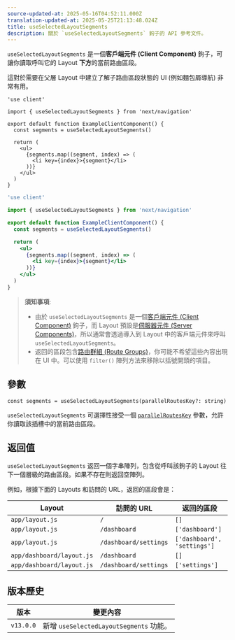 ```yaml
---
source-updated-at: 2025-05-16T04:52:11.000Z
translation-updated-at: 2025-05-25T21:13:48.024Z
title: useSelectedLayoutSegments
description: 關於 `useSelectedLayoutSegments` 鉤子的 API 參考文件。
---
```


`useSelectedLayoutSegments` 是一個**客戶端元件 (Client Component)** 鉤子，可讓你讀取呼叫它的 Layout **下方**的當前路由區段。

這對於需要在父層 Layout 中建立了解子路由區段狀態的 UI (例如麵包屑導航) 非常有用。

```tsx filename="app/example-client-component.tsx" switcher
'use client'

import { useSelectedLayoutSegments } from 'next/navigation'

export default function ExampleClientComponent() {
  const segments = useSelectedLayoutSegments()

  return (
    <ul>
      {segments.map((segment, index) => (
        <li key={index}>{segment}</li>
      ))}
    </ul>
  )
}
```

```jsx filename="app/example-client-component.js" switcher
'use client'

import { useSelectedLayoutSegments } from 'next/navigation'

export default function ExampleClientComponent() {
  const segments = useSelectedLayoutSegments()

  return (
    <ul>
      {segments.map((segment, index) => (
        <li key={index}>{segment}</li>
      ))}
    </ul>
  )
}
```

> **須知事項**:
>
> - 由於 `useSelectedLayoutSegments` 是一個[客戶端元件 (Client Component)](/docs/app/building-your-application/rendering/client-components) 鉤子，而 Layout 預設是[伺服器元件 (Server Components)](/docs/app/building-your-application/rendering/server-components)，所以通常會透過導入到 Layout 中的客戶端元件來呼叫 `useSelectedLayoutSegments`。
> - 返回的區段包含[路由群組 (Route Groups)](/docs/app/building-your-application/routing/route-groups)，你可能不希望這些內容出現在 UI 中。可以使用 `filter()` 陣列方法來移除以括號開頭的項目。

## 參數

```tsx
const segments = useSelectedLayoutSegments(parallelRoutesKey?: string)
```

`useSelectedLayoutSegments` 可選擇性接受一個 [`parallelRoutesKey`](/docs/app/building-your-application/routing/parallel-routes#useselectedlayoutsegments) 參數，允許你讀取該插槽中的當前路由區段。

## 返回值

`useSelectedLayoutSegments` 返回一個字串陣列，包含從呼叫該鉤子的 Layout 往下一個層級的路由區段。如果不存在則返回空陣列。

例如，根據下面的 Layouts 和訪問的 URL，返回的區段會是：

| Layout                    | 訪問的 URL           | 返回的區段           |
| ------------------------- | --------------------- | --------------------------- |
| `app/layout.js`           | `/`                   | `[]`                        |
| `app/layout.js`           | `/dashboard`          | `['dashboard']`             |
| `app/layout.js`           | `/dashboard/settings` | `['dashboard', 'settings']` |
| `app/dashboard/layout.js` | `/dashboard`          | `[]`                        |
| `app/dashboard/layout.js` | `/dashboard/settings` | `['settings']`              |

## 版本歷史

| 版本       | 變更內容                                 |
| --------- | --------------------------------------- |
| `v13.0.0` | 新增 `useSelectedLayoutSegments` 功能。 |